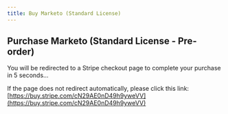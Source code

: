 ```yaml
---
title: Buy Marketo (Standard License)
---
```



<Head>
  <meta httpEquiv="refresh" content="5; url='https://buy.stripe.com/cN29AE0nD49h9yweVV'" />
</Head>

## Purchase Marketo (Standard License - Pre-order)

You will be redirected to a Stripe checkout page to complete your purchase in 5 seconds...

If the page does not redirect automatically, please click this link: [https://buy.stripe.com/cN29AE0nD49h9yweVV](https://buy.stripe.com/cN29AE0nD49h9yweVV)
